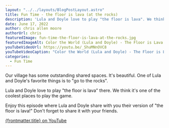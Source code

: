 ```yaml
---
layout: "../../layouts/BlogPostLayout.astro"
title: Fun Time - the floor is lava (at the rocks)
description: 'Lula and Doyle love to play "the floor is lava". We think we have one of the coolest places to play the game.'
date: June 17, 2022
author: chris allen moore
authorUrl: chris
featuredImage: fun-time-the-floor-is-lava-at-the-rocks.jpg
featuredImageAlt: Color the World (Lula and Doyle) - The Floor is Lava (At the Rocks) episode
youTubeVideoUrl: https://youtu.be/_ShuMNnOVC8
youTubeVideoCaption: "Color the World (Lula and Doyle) - The Floor is Lava (At the Rocks) episode"
categories:
  - Fun Time
---
```



Our village has some outstanding shared spaces. It's beautiful. One of Lula and Doyle's favorite things is to "go to the rocks".

Lula and Doyle love to play "the floor is lava" there. We think it's one of the coolest places to play the game.

Enjoy this episode where Lula and Doyle share with you their version of "the floor is lava!" Don't forget to share it with your friends.

<YouTube id={frontmatter.youTubeVideoUrl} />

<a target="_blank" href={frontmatter.youTubeVideoUrl}>
  {frontmatter.title} on YouTube
</a>
